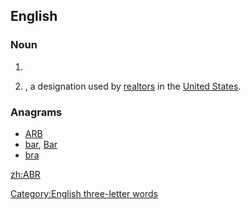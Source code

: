 ==English==

===Noun===
{{en-noun}}

# {{initialism of|[[acrylonitrile]]-[[butadiene]] [[rubber]]}}
# {{initialism of|[[accredited]] [[b]]uyer [[representative]]|nodot=1}}, a designation used by [[realtor]]s in the [[United States]].

===Anagrams===
* [[ARB#English|ARB]]
* [[bar#English|bar]], [[Bar#English|Bar]]
* [[bra#English|bra]]

[[Category:English three-letter words]]

[[zh:ABR]]